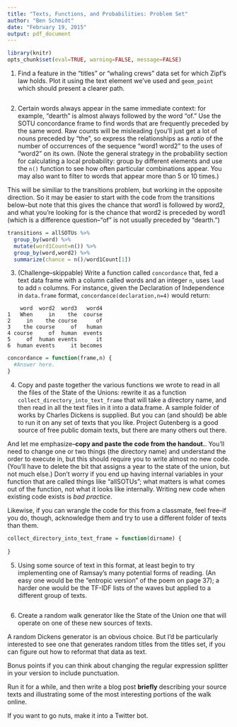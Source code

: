 ```yaml
---
title: "Texts, Functions, and Probabilities: Problem Set"
author: "Ben Schmidt"
date: "February 19, 2015"
output: pdf_document
---
```


```r
library(knitr)
opts_chunk$set(eval=TRUE, warning=FALSE, message=FALSE)
```

1. Find a feature in the "titles" or "whaling crews" data set for which Zipf's law holds. Plot it using the text element we've used and `geom_point` which should present a clearer path.


``` r

```

2. Certain words always appear in the same immediate context: for example, "dearth" is almost always followed by the word "of." Use the SOTU concordance frame to find words that are frequently preceded by the same word. Raw counts will be misleading (you'll just get a lot of nouns preceded by "the", so express the relationships as a *ratio* of the number of occurrences of the sequence "word1 word2" to the uses of "word2" on its own. (Note the general strategy in the probability section for calculating a local probability: group by different elements and use the `n()` function to see how often particular combinations appear. You may also want to filter to words that appear more than 5 or 10 times.)

This will be similiar to the transitions problem, but working in the opposite direction. So it may be easier to start with the code from the transitions below--but note that this gives the chance that word1 is followed by word2, and what you're looking for is the chance that word2 is preceded by word1 (which is a difference question--"of" is not usually preceded by "dearth.")

``` r

transitions = allSOTUs %>% 
  group_by(word) %>% 
  mutate(word1Count=n()) %>% 
  group_by(word,word2) %>%
  summarize(chance = n()/word1Count[1])


```

3. (Challenge--skippable) Write a function called `concordance` that, fed a text data frame with a column called words and an integer `n`, uses `lead` to add `n` columns. For instance, given the Declaration of Independence in `data.frame` format, `concordance(declaration,n=4)` would return:

```
    word  word2  word3   word4
1   When     in    the  course
2     in    the course      of
3    the course     of   human
4 course     of  human  events
5     of  human events      it
6  human events     it becomes
```

``` r

concordance = function(frame,n) {
  #Answer here.
}

```

4. Copy and paste together the various functions we wrote to read in all the files of the State of the Unions: rewrite it as a function `collect_directory_into_text_frame` that will take a directory name, and then read in all the text files in it into a data.frame. A sample folder of works by Charles Dickens is supplied. But you can (and should) be able to run it on any set of texts that you like. Project Gutenberg is a good source of free public domain texts, but there are many others out there.

And let me emphasize--**copy and paste the code from the handout.**. You'll need to change one or two things (the directory name) and understand the order to execute in, but this should require you to write almost no new code. (You'll have to delete the bit that assigns a year to the state of the union, but not much else.) Don't worry if you end up having internal variables in your function that are called things like "allSOTUs"; what matters is what comes out of the function, not what it looks like internally. Writing new code when existing code exists is *bad practice*.

Likewise, if you can wrangle the code for this from a classmate, feel free--if you do, though, acknowledge them and try to use a different folder of texts than them.

``` r

collect_directory_into_text_frame = function(dirname) {
  
}

```

5. Using some source of text in this format, at least begin to try implementing one of Ramsay's many potential forms of reading.  (An easy one would be the "entropic version" of the poem on page 37); a harder one would be the TF-IDF lists of the waves but applied to a different group of texts.

``` r

```



6. Create a random walk generator like the State of the Union one that will operate on one of these new sources of texts.

A random Dickens generator is an obvious choice. But I'd be particularly interested to see one that generates random titles from the titles set, if you can figure out how to reformat that data as text.

Bonus points if you can think about changing the regular expression splitter in your version to include punctuation.

Run it for a while, and then write a blog post **briefly** describing your source texts and illustrating some of the most interesting portions of the walk online.

If you want to go nuts, make it into a Twitter bot. 

``` r

```